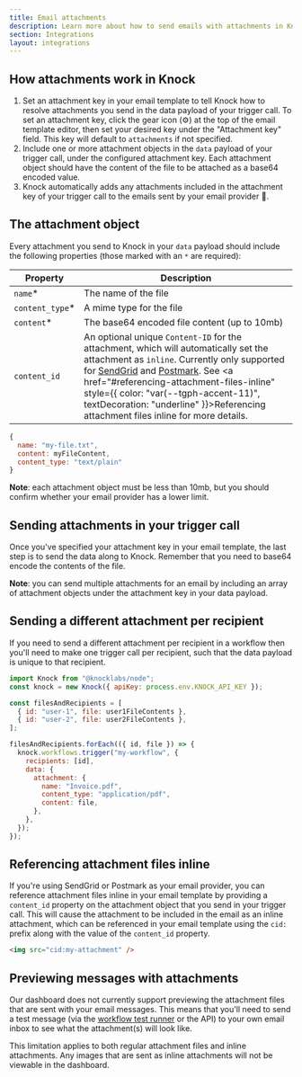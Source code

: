 ```yaml
---
title: Email attachments
description: Learn more about how to send emails with attachments in Knock.
section: Integrations
layout: integrations
---
```


## How attachments work in Knock

1. Set an attachment key in your email template to tell Knock how to resolve attachments you send in the data payload of your trigger call. To set an attachment key, click the gear icon (⚙️) at the top of the email template editor, then set your desired key under the "Attachment key" field. This key will default to `attachments` if not specified.
2. Include one or more attachment objects in the `data` payload of your trigger call, under the configured attachment key. Each attachment object should have the content of the file to be attached as a base64 encoded value.
3. Knock automatically adds any attachments included in the attachment key of your trigger call to the emails sent by your email provider 🎉.

## The attachment object

Every attachment you send to Knock in your `data` payload should include the following properties (those marked with an `*` are required):

| Property         | Description                                                                                                                                                                                                                                                                                                                        |
| ---------------- | ---------------------------------------------------------------------------------------------------------------------------------------------------------------------------------------------------------------------------------------------------------------------------------------------------------------------------------- |
| `name`\*         | The name of the file                                                                                                                                                                                                                                                                                                               |
| `content_type`\* | A mime type for the file                                                                                                                                                                                                                                                                                                           |
| `content`\*      | The base64 encoded file content (up to 10mb)                                                                                                                                                                                                                                                                                       |
| `content_id`     | An optional unique `Content-ID` for the attachment, which will automatically set the attachment as `inline`. Currently only supported for [SendGrid](/integrations/email/sendgrid) and [Postmark](/integrations/email/postmark). See <a href="#referencing-attachment-files-inline" style={{ color: "var(--tgph-accent-11)", textDecoration: "underline" }}>Referencing attachment files inline</a> for more details. |

```js title="An example attachment object"
{
  name: "my-file.txt",
  content: myFileContent,
  content_type: "text/plain"
}
```

**Note**: each attachment object must be less than 10mb, but you should confirm whether your email provider has a lower limit.

## Sending attachments in your trigger call

Once you've specified your attachment key in your email template, the last step is to send the data along to Knock. Remember that you need to base64 encode the contents of the file.

<MultiLangCodeBlock
  title="Sending attachment data"
  snippet="workflows.trigger-with-attachment"
/>

**Note**: you can send multiple attachments for an email by including an array of attachment objects under the attachment key in your data payload.

## Sending a different attachment per recipient

If you need to send a different attachment per recipient in a workflow then you'll need to make one trigger call per recipient, such that the data payload is unique to that recipient.

```js title="Unique attachments per recipient"
import Knock from "@knocklabs/node";
const knock = new Knock({ apiKey: process.env.KNOCK_API_KEY });

const filesAndRecipients = [
  { id: "user-1", file: user1FileContents },
  { id: "user-2", file: user2FileContents },
];

filesAndRecipients.forEach(({ id, file }) => {
  knock.workflows.trigger("my-workflow", {
    recipients: [id],
    data: {
      attachment: {
        name: "Invoice.pdf",
        content_type: "application/pdf",
        content: file,
      },
    },
  });
});
```

## Referencing attachment files inline

If you're using SendGrid or Postmark as your email provider, you can reference attachment files inline in your email template by providing a `content_id` property on the attachment object that you send in your trigger call. This will cause the attachment to be included in the email as an inline attachment, which can be referenced in your email template using the `cid:` prefix along with the value of the `content_id` property.

```html title="Referencing an attachment file inline"
<img src="cid:my-attachment" />
```

## Previewing messages with attachments

Our dashboard does not currently support previewing the attachment files that are sent with your email messages. This means that you'll need to send a test message (via the [workflow test runner](/send-notifications/testing-workflows) or the API) to your own email inbox to see what the attachment(s) will look like.

This limitation applies to both regular attachment files and inline attachments. Any images that are sent as inline attachments will not be viewable in the dashboard.
